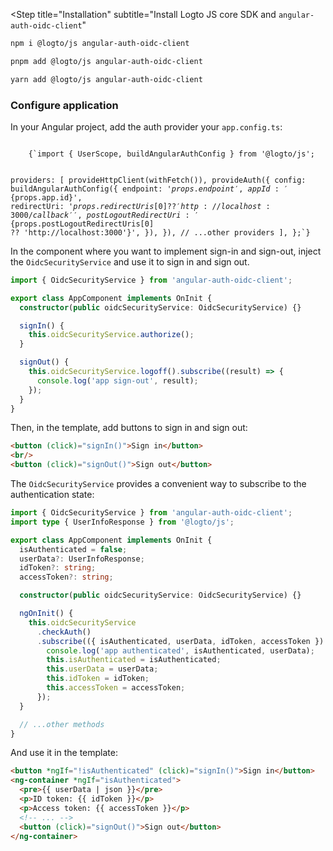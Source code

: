 

<Steps>

<Step
  title="Installation"
  subtitle="Install Logto JS core SDK and `angular-auth-oidc-client`"
>
<Tabs>
<TabItem value="npm" label="npm">

```bash
npm i @logto/js angular-auth-oidc-client
```

</TabItem>
<TabItem value="pnpm" label="pnpm">

```bash
pnpm add @logto/js angular-auth-oidc-client
```

</TabItem>
<TabItem value="yarn" label="yarn">

```bash
yarn add @logto/js angular-auth-oidc-client
```

</TabItem>
</Tabs>
</Step>

<Step title="Configure application">

### Configure application

In your Angular project, add the auth provider your `app.config.ts`:

<Code className="language-tsx" title="app/app.config.ts">
    {`import { UserScope, buildAngularAuthConfig } from '@logto/js';

  providers: [
    provideHttpClient(withFetch()),
    provideAuth({
      config: buildAngularAuthConfig({
        endpoint: '${props.endpoint}',
        appId: '${props.app.id}',
        redirectUri: '${props.redirectUris[0] ?? 'http://localhost:3000/callback'}',
        postLogoutRedirectUri: '${props.postLogoutRedirectUris[0] ?? 'http://localhost:3000'}',
      }),
    }),
    // ...other providers
  ],
};`}
</Code>

</Step>

<Step title="Configure redirect URIs">

<RedirectUrisWeb defaultUri="http://localhost:3000/callback"/>

</Step>

<Step title="Implement sign-in and sign-out">

In the component where you want to implement sign-in and sign-out, inject the `OidcSecurityService` and use it to sign in and sign out.

```ts title="app/app.component.ts"
import { OidcSecurityService } from 'angular-auth-oidc-client';

export class AppComponent implements OnInit {
  constructor(public oidcSecurityService: OidcSecurityService) {}

  signIn() {
    this.oidcSecurityService.authorize();
  }

  signOut() {
    this.oidcSecurityService.logoff().subscribe((result) => {
      console.log('app sign-out', result);
    });
  }
}
```

Then, in the template, add buttons to sign in and sign out:

```html
<button (click)="signIn()">Sign in</button>
<br/>
<button (click)="signOut()">Sign out</button>
```

</Step>

<Step title="Checkpoint: Test your application">

<Checkpoint />

</Step>

<Step title="Display user information">

The `OidcSecurityService` provides a convenient way to subscribe to the authentication state:

```ts title="app/app.component.ts"
import { OidcSecurityService } from 'angular-auth-oidc-client';
import type { UserInfoResponse } from '@logto/js';

export class AppComponent implements OnInit {
  isAuthenticated = false;
  userData?: UserInfoResponse;
  idToken?: string;
  accessToken?: string;

  constructor(public oidcSecurityService: OidcSecurityService) {}

  ngOnInit() {
    this.oidcSecurityService
      .checkAuth()
      .subscribe(({ isAuthenticated, userData, idToken, accessToken }) => {
        console.log('app authenticated', isAuthenticated, userData);
        this.isAuthenticated = isAuthenticated;
        this.userData = userData;
        this.idToken = idToken;
        this.accessToken = accessToken;
      });
  }

  // ...other methods
}
```

And use it in the template:

```html title="app/app.component.html"
<button *ngIf="!isAuthenticated" (click)="signIn()">Sign in</button>
<ng-container *ngIf="isAuthenticated">
  <pre>{{ userData | json }}</pre>
  <p>ID token: {{ idToken }}</p>
  <p>Access token: {{ accessToken }}</p>
  <!-- ... -->
  <button (click)="signOut()">Sign out</button>
</ng-container>
```

</Step>

</Steps>
